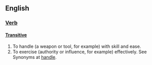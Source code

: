 ==English==
=== [[Verb]] ===
==== [[Transitive]] ====
# To handle (a weapon or tool, for example) with skill and ease. 
# To exercise (authority or influence, for example) effectively. See Synonyms at [[handle]].